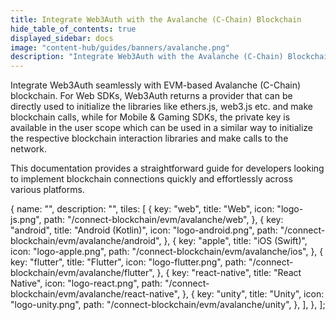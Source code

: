 ```yaml
---
title: Integrate Web3Auth with the Avalanche (C-Chain) Blockchain
hide_table_of_contents: true
displayed_sidebar: docs
image: "content-hub/guides/banners/avalanche.png"
description: "Integrate Web3Auth with the Avalanche (C-Chain) Blockchain | Documentation - Web3Auth"
---
```



<SEO
  title="Integrate Web3Auth with the Avalanche (C-Chain) Blockchain"
  description="Integrate Web3Auth with the Avalanche (C-Chain) Blockchain | Documentation - Web3Auth"
  image="https://web3auth.io/docs/content-hub/guides/banners/avalanche.png"
  slug="/connect-blockchain/evm/avalanche"
/>

Integrate Web3Auth seamlessly with EVM-based Avalanche (C-Chain) blockchain. For Web SDKs, Web3Auth returns a provider that can be directly used to
initialize the libraries like ethers.js, web3.js etc. and make blockchain calls, while for Mobile & Gaming SDKs, the private key is available in the
user scope which can be used in a similar way to initialize the respective blockchain interaction libraries and make calls to the network.

This documentation provides a straightforward guide for developers looking to implement blockchain connections quickly and effortlessly across various
platforms.

  {
    name: "",
    description: "",
    tiles: [
      {
        key: "web",
        title: "Web",
        icon: "logo-js.png",
        path: "/connect-blockchain/evm/avalanche/web",
      },
      {
        key: "android",
        title: "Android (Kotlin)",
        icon: "logo-android.png",
        path: "/connect-blockchain/evm/avalanche/android",
      },
      {
        key: "apple",
        title: "iOS (Swift)",
        icon: "logo-apple.png",
        path: "/connect-blockchain/evm/avalanche/ios",
      },
      {
        key: "flutter",
        title: "Flutter",
        icon: "logo-flutter.png",
        path: "/connect-blockchain/evm/avalanche/flutter",
      },
      {
        key: "react-native",
        title: "React Native",
        icon: "logo-react.png",
        path: "/connect-blockchain/evm/avalanche/react-native",
      },
      {
        key: "unity",
        title: "Unity",
        icon: "logo-unity.png",
        path: "/connect-blockchain/evm/avalanche/unity",
      },
    ],
  },
];

<Tiles tileGroups={Avalanche} />
